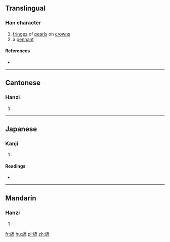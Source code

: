 ==Translingual==

===Han character===
{{Han char|rn=70|rad=方|as=07|sn=11|four=|canj=卜尸卜戈山 (YSYIU)|ids=⿰[[方]][[㐬]]}}

# [[fringe]]s of [[pearl]]s on [[crown]]s
# a [[pennant]]

====References====
* {{Han ref|kx=0483.120|dkj=13651|dj=0845.080|hdz=32182.020|uh=65C8|ud=26056}}

----

==Cantonese==

===Hanzi===
{{yue-hanzi|jyut=[[lau4]]|y=lau4}}

# {{defn|lang=yue|sort=方07}}

----

==Japanese==

===Kanji===
{{ja-kanji|grade=|rs=方07}}

# {{defn|lang=ja|sort=方07}}

====Readings====
* {{ja-readings|on=[[りゅう]] (ryū)|kun=[[はたあし]] (hataashi)}}

----

==Mandarin==

===Hanzi===
{{cmn-hanzi|pin=[[liú]] ([[liu2]])|wg=liu<sup>2</sup>}}

# {{defn|lang=cmn|sort=方07}}

[[fr:旈]]
[[hu:旈]]
[[pl:旈]]
[[zh:旈]]